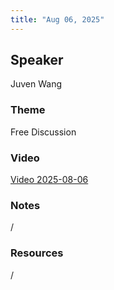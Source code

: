 ```yaml
---
title: "Aug 06, 2025"
---
```


## Speaker
Juven Wang

### Theme
Free Discussion

### Video
[Video 2025-08-06](https://drive.google.com/file/d/1DbNVIf6tSLPvu6wSRKLhs5Ogzfxsh65S/view?usp=sharing)

### Notes
/

### Resources
/